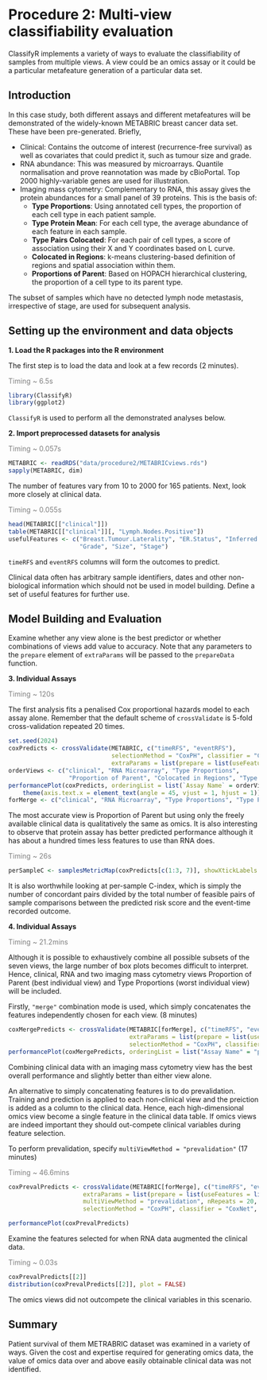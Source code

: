 # Procedure 2: Multi-view classifiability evaluation

ClassifyR implements a variety of ways to evaluate the classifiability of samples from multiple views. A view could be an omics assay or it could be a particular metafeature generation of a particular data set.

## Introduction

In this case study, both different assays and different metafeatures will be demonstrated of the widely-known METABRIC breast cancer data set. These have been pre-generated. Briefly,

-   Clinical: Contains the outcome of interest (recurrence-free survival) as well as covariates that could predict it, such as tumour size and grade.
-   RNA abundance: This was measured by microarrays. Quantile normalisation and prove reannotation was made by cBioPortal. Top 2000 highly-variable genes are used for illustration.
-   Imaging mass cytometry: Complementary to RNA, this assay gives the protein abundances for a small panel of 39 proteins. This is the basis of:
    -   **Type Proportions**: Using annotated cell types, the proportion of each cell type in each patient sample.
    -   **Type Protein Mean**: For each cell type, the average abundance of each feature in each sample.
    -   **Type Pairs Colocated**: For each pair of cell types, a score of association using their X and Y coordinates based on L curve.
    -   **Colocated in Regions**: k-means clustering-based definition of regions and spatial association within them.
    -   **Proportions of Parent**: Based on HOPACH hierarchical clustering, the proportion of a cell type to its parent type.

The subset of samples which have no detected lymph node metastasis, irrespective of stage, are used for subsequent analysis.

## Setting up the environment and data objects

**1. Load the R packages into the R environment**

The first step is to load the data and look at a few records (2 minutes).

[Timing \~ 6.5s]{style="color: grey;"}

```r
library(ClassifyR)
library(ggplot2)
```

`ClassifyR` is used to perform all the demonstrated analyses below.

**2. Import preprocessed datasets for analysis**

[Timing \~ 0.057s]{style="color: grey;"}

```r
METABRIC <- readRDS("data/procedure2/METABRICviews.rds")
sapply(METABRIC, dim)
```

The number of features vary from 10 to 2000 for 165 patients. Next, look more closely at clinical data.

[Timing \~ 0.055s]{style="color: grey;"}

```r
head(METABRIC[["clinical"]])
table(METABRIC[["clinical"]][, "Lymph.Nodes.Positive"])
usefulFeatures <- c("Breast.Tumour.Laterality", "ER.Status", "Inferred.Menopausal.State",
                    "Grade", "Size", "Stage")
```

`timeRFS` and `eventRFS` columns will form the outcomes to predict.

Clinical data often has arbitrary sample identifiers, dates and other non-biological information which should not be used in model building. Define a set of useful features for further use.

## Model Building and Evaluation

Examine whether any view alone is the best predictor or whether combinations of views add value to accuracy. Note that any parameters to the `prepare` element of `extraParams` will be passed to the `prepareData` function.

**3. Individual Assays**

[Timing \~ 120s]{style="color: grey;"}

The first analysis fits a penalised Cox proportional hazards model to each assay alone. Remember that the default scheme of `crossValidate` is 5-fold cross-validation repeated 20 times.

```r
set.seed(2024)
coxPredicts <- crossValidate(METABRIC, c("timeRFS", "eventRFS"),
                             selectionMethod = "CoxPH", classifier = "CoxNet", nCores = 20,
                             extraParams = list(prepare = list(useFeatures = list(clinical = usefulFeatures))))
orderViews <- c("clinical", "RNA Microarray", "Type Proportions",
                 "Proportion of Parent", "Colocated in Regions", "Type Protein Mean", "Type Pairs Colocated")
performancePlot(coxPredicts, orderingList = list(`Assay Name` = orderViews)) +
    theme(axis.text.x = element_text(angle = 45, vjust = 1, hjust = 1))
forMerge <- c("clinical", "RNA Microarray", "Type Proportions", "Type Pairs Colocated")
```

The most accurate view is Proportion of Parent but using only the freely available clinical data is qualitatively the same as omics. It is also interesting to observe that protein assay has better predicted performance although it has about a hundred times less features to use than RNA does.

[Timing \~ 26s]{style="color: grey;"}

```r
perSampleC <- samplesMetricMap(coxPredicts[c(1:3, 7)], showXtickLabels = FALSE)
```

It is also worthwhile looking at per-sample C-index, which is simply the number of concordant pairs divided by the total number of feasible pairs of sample comparisons between the predicted risk score and the event-time recorded outcome.

**4. Individual Assays**

[Timing \~ 21.2mins]{style="color: grey;"}

Although it is possible to exhaustively combine all possible subsets of the seven views, the large number of box plots becomes difficult to interpret. Hence, clinical, RNA and two imaging mass cytometry views Proportion of Parent (best individual view) and Type Proportions (worst individual view) will be included.

Firstly, `"merge"` combination mode is used, which simply concatenates the features independently chosen for each view. (8 minutes)

```r
coxMergePredicts <- crossValidate(METABRIC[forMerge], c("timeRFS", "eventRFS"), multiViewMethod = "merge",
                                  extraParams = list(prepare = list(useFeatures = list(clinical = usefulFeatures))),
                                  selectionMethod = "CoxPH", classifier = "CoxNet", nCores = 20)
performancePlot(coxMergePredicts, orderingList = list("Assay Name" = "performanceDescending"))
```

Combining clinical data with an imaging mass cytometry view has the best overall performance and slightly better than either view alone.

An alternative to simply concatenating features is to do prevalidation. Training and prediction is applied to each non-clinical view and the preiction is added as a column to the clinical data. Hence, each high-dimensional omics view become a single feature in the clinical data table. If omics views are indeed important they should out-compete clinical variables during feature selection.

To perform prevalidation, specify `multiViewMethod = "prevalidation"` (17 minutes)

[Timing \~ 46.6mins]{style="color: grey;"}

```r
coxPrevalPredicts <- crossValidate(METABRIC[forMerge], c("timeRFS", "eventRFS"),
                     extraParams = list(prepare = list(useFeatures = list(clinical = usefulFeatures))),
                     multiViewMethod = "prevalidation", nRepeats = 20,
                     selectionMethod = "CoxPH", classifier = "CoxNet", nCores = 20)

performancePlot(coxPrevalPredicts)
```

Examine the features selected for when RNA data augmented the clinical data.

[Timing \~ 0.03s]{style="color: grey;"}

```r
coxPrevalPredicts[[2]]
distribution(coxPrevalPredicts[[2]], plot = FALSE)
```

The omics views did not outcompete the clinical variables in this scenario.

## Summary

Patient survival of them METRABRIC dataset was examined in a variety of ways. Given the cost and expertise required for generating omics data, the value of omics data over and above easily obtainable clinical data was not identified.
